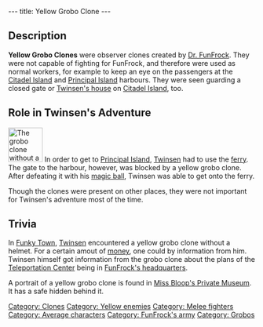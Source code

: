 ---
title: Yellow Grobo Clone
---

{{Enemy|
Name=Yellow Grobo Clone|
Image=lba_ingame_yellow_groboclone.jpg|
Level=Yellow|
Reaction=Moves sideways|
Recovery=0.7 seconds|
Rate=2 seconds|
Damage=8%|
Range=Melee|
Speed=14.4 kph average; 18 maximum}}

{{Quote|
Quote=You need a ticket to board the ferry. You can buy one next door.|
Character=A yellow grobo clone at the [[Citadel Island harbour]]}}

== Description ==
'''Yellow Grobo Clones''' were observer clones created by [[Dr. FunFrock]]. They were not capable of fighting for FunFrock, and therefore were used as normal workers, for example to keep an eye on the passengers at the [[Citadel Island harbour|Citadel Island]] and [[Principal Island harbour|Principal Island]] harbours. They were seen guarding a closed gate or [[Twinsen's house]] on [[Citadel Island]], too.

== Role in Twinsen's Adventure ==
[[Image:Grclone.gif|right|70px|frame|The grobo clone without a helmet]]
In order to get to [[Principal Island]], [[Twinsen]] had to use the [[ferry]]. The gate to the harbour, however, was blocked by a yellow grobo clone. After defeating it with his [[magic ball]], Twinsen was able to get onto the ferry.

Though the clones were present on other places, they were not important for Twinsen's adventure most of the time.

== Trivia ==
In [[Funky Town]], [[Twinsen]] encountered a yellow grobo clone without a helmet. For a certain amout of [[Kash|money]], one could by information from him. Twinsen himself got information from the grobo clone about the plans of the [[Teleportation Center]] being in [[FunFrock's headquarters]].

A portrait of a yellow grobo clone is found in [[Miss Bloop's Private Museum]]. It has a safe hidden behind it.

[[Category: Clones]]
[[Category: Yellow enemies]]
[[Category: Melee fighters]]
[[Category: Average characters]]
[[Category: FunFrock's army]]
[[Category: Grobos]]